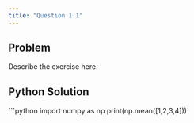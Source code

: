 ```yaml
---
title: "Question 1.1"
---
```


## Problem

Describe the exercise here.

## Python Solution

```python
import numpy as np
print(np.mean([1,2,3,4]))